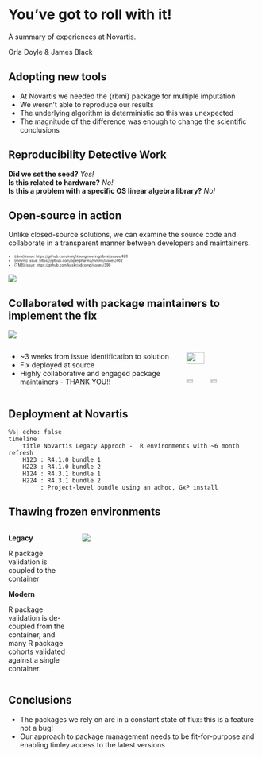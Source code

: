 # You've got to roll with it!

A summary of experiences at Novartis.

Orla Doyle & James Black

## Adopting new tools 

- At Novartis we needed the {rbmi} package for multiple imputation
- We weren't able to reproduce our results 
- The underlying algorithm is deterministic so this was unexpected
- The magnitude of the difference was enough to change the scientific conclusions



## Reproducibility Detective Work

**Did we set the seed?** *Yes!*  
**Is this related to hardware?** *No!*   
**Is this a problem with a specific OS linear algebra library?** *No!*  


## Open-source in action

Unlike closed-source solutions, we can examine the source code and collaborate in a transparent manner between developers and maintainers. 


::: {style="font-size: 50%;"}
- {rbmi} issue: https://github.com/insightsengineering/rbmi/issues/420
- {mmrm} issue: https://github.com/openpharma/mmrm/issues/462
- {TMB} issue: https://github.com/kaskr/adcomp/issues/398 
:::

![](/images/rbmi_deps.png)

## Collaborated with package maintainers to implement the fix

![](/images/timeline.png)


:::: {.columns}

::: {.column width="70%"}
- ~3 weeks from issue identification to solution  
- Fix deployed at source   
- Highly collaborative and engaged package maintainers - THANK YOU!!   
:::

::: {.column width="30%"}
![](/logos/roche-logo.png){width=50%}
<br>
![](/logos/rconis.png){width=30%}
![](/logos/openstatsware.svg){width=30%}
:::

:::

## Deployment at Novartis

```mermaid
%%| echo: false
timeline
    title Novartis Legacy Approch -  R environments with ~6 month refresh
    H123 : R4.1.0 bundle 1
    H223 : R4.1.0 bundle 2
    H124 : R4.3.1 bundle 1
    H224 : R4.3.1 bundle 2
         : Project-level bundle using an adhoc, GxP install
```

## Thawing frozen environments

:::: {.columns}

::: {.column .r-fit-text width="25%"}
**Legacy**

R package validation is coupled to the container

**Modern**

R package validation is de-coupled from the container, and many R package cohorts validated against a single container.
:::

::: {.column width="70%"}
![](images/frozenVrolling.gif){ .dropshadow .padded }
:::

::::

## Conclusions

- The packages we rely on are in a constant state of flux: this is a feature not a bug! 
- Our approach to package management needs to be fit-for-purpose and enabling timley access to the latest versions 




